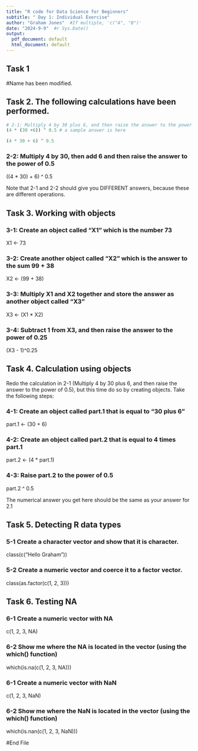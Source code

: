 ---
title: "R code for Data Science for Beginners"
subtitle: " Day 1: Individual Exercise"
author: "Graham Jones"  #If multiple, 'c("A", "B")'
date: "2024-9-9"  #r Sys.Date()
output:
  pdf_document: default
  html_document: default
---


## Task 1


#Name has been modified.


## Task 2. The following calculations have been performed.


```{r}
# 2-1: Multiply 4 by 30 plus 6, and then raise the answer to the power of 0.5
(4 * (30 +6)) ^ 0.5 # a sample answer is here
```

```{r}
(4 * 30 + 6) ^ 0.5
```


### 2-2: Multiply 4 by 30, then add 6 and then raise the answer to the power of 0.5 

((4 * 30) + 6) ^ 0.5

Note that 2-1 and 2-2 should give you DIFFERENT answers, because these are different operations. 




## Task 3. Working with objects 

### 3-1: Create an object called "X1" which is the number 73 

X1 <- 73

### 3-2: Create another object called "X2" which is the answer to the sum 99 + 38

X2 <- (99 + 38)

### 3-3: Multiply X1 and X2 together and store the answer as another object called "X3"

X3 <- (X1 * X2)

### 3-4: Subtract 1 from X3, and then raise the answer to the power of 0.25

(X3 - 1)^0.25



## Task 4. Calculation using objects

Redo the calculation in 2-1 (Multiply 4 by 30 plus 6, and then raise the answer to the power of 0.5), but this time do so by creating objects. 
Take the following steps:


### 4-1: Create an object called part.1 that is equal to "30 plus 6"

part.1 <- (30 + 6)

### 4-2: Create an object called part.2 that is equal to 4 times part.1

part.2 <- (4 * part.1)

### 4-3: Raise part.2 to the power of 0.5

part.2 ^ 0.5

The numerical answer you get here should be the same as your answer for 2.1


## Task 5. Detecting R data types 

### 5-1 Create a character vector and show that it is character. 

class(c("Hello Graham"))

### 5-2 Create a numeric vector and coerce it to a factor vector. 

class(as.factor(c(1, 2, 3)))



## Task 6. Testing NA 

### 6-1 Create a numeric vector with NA 

c(1, 2, 3, NA)

### 6-2 Show me where the NA is located in the vector (using the which() function)

which(is.na(c(1, 2, 3, NA)))

### 6-1 Create a numeric vector with NaN  

c(1, 2, 3, NaN)

### 6-2 Show me where the NaN  is located in the vector (using the which() function)

which(is.nan(c(1, 2, 3, NaN)))



#End File 


